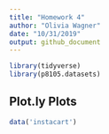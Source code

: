 ```yaml
---
title: "Homework 4"
author: "Olivia Wagner"
date: "10/31/2019"
output: github_document
---
```


```r
library(tidyverse)
library(p8105.datasets)
```

## Plot.ly Plots##
```r
data('instacart')

```

